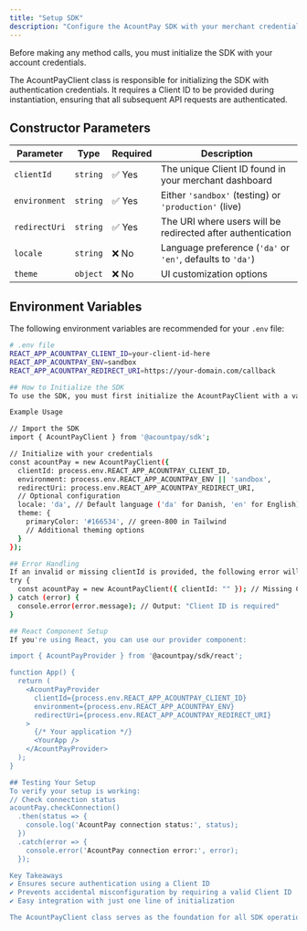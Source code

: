 ```yaml
---
title: "Setup SDK"
description: "Configure the AcountPay SDK with your merchant credentials"
---
```


Before making any method calls, you must initialize the SDK with your account credentials.

The AcountPayClient class is responsible for initializing the SDK with authentication credentials. It requires a Client ID to be provided during instantiation, ensuring that all subsequent API requests are authenticated.

## Constructor Parameters

| Parameter | Type | Required | Description |
|-----------|------|----------|-------------|
| `clientId` | `string` | ✅ Yes | The unique Client ID found in your merchant dashboard |
| `environment` | `string` | ✅ Yes | Either `'sandbox'` (testing) or `'production'` (live) |
| `redirectUri` | `string` | ✅ Yes | The URI where users will be redirected after authentication |
| `locale` | `string` | ❌ No | Language preference (`'da'` or `'en'`, defaults to `'da'`) |
| `theme` | `object` | ❌ No | UI customization options |

## Environment Variables

The following environment variables are recommended for your `.env` file:

```bash
# .env file
REACT_APP_ACOUNTPAY_CLIENT_ID=your-client-id-here
REACT_APP_ACOUNTPAY_ENV=sandbox
REACT_APP_ACOUNTPAY_REDIRECT_URI=https://your-domain.com/callback

## How to Initialize the SDK
To use the SDK, you must first initialize the AcountPayClient with a valid clientId.

Example Usage

// Import the SDK
import { AcountPayClient } from '@acountpay/sdk';

// Initialize with your credentials
const acountPay = new AcountPayClient({
  clientId: process.env.REACT_APP_ACOUNTPAY_CLIENT_ID,
  environment: process.env.REACT_APP_ACOUNTPAY_ENV || 'sandbox',
  redirectUri: process.env.REACT_APP_ACOUNTPAY_REDIRECT_URI,
  // Optional configuration
  locale: 'da', // Default language ('da' for Danish, 'en' for English)
  theme: {
    primaryColor: '#166534', // green-800 in Tailwind
    // Additional theming options
  }
});

## Error Handling
If an invalid or missing clientId is provided, the following error will be thrown:
try {
  const acountPay = new AcountPayClient({ clientId: "" }); // Missing Client ID
} catch (error) {
  console.error(error.message); // Output: "Client ID is required"
}

## React Component Setup
If you're using React, you can use our provider component:

import { AcountPayProvider } from '@acountpay/sdk/react';

function App() {
  return (
    <AcountPayProvider
      clientId={process.env.REACT_APP_ACOUNTPAY_CLIENT_ID}
      environment={process.env.REACT_APP_ACOUNTPAY_ENV}
      redirectUri={process.env.REACT_APP_ACOUNTPAY_REDIRECT_URI}
    >
      {/* Your application */}
      <YourApp />
    </AcountPayProvider>
  );
}

## Testing Your Setup
To verify your setup is working:
// Check connection status
acountPay.checkConnection()
  .then(status => {
    console.log('AcountPay connection status:', status);
  })
  .catch(error => {
    console.error('AcountPay connection error:', error);
  });

Key Takeaways
✔ Ensures secure authentication using a Client ID
✔ Prevents accidental misconfiguration by requiring a valid Client ID
✔ Easy integration with just one line of initialization

The AcountPayClient class serves as the foundation for all SDK operations, ensuring that every API request is authenticated. 🚀
